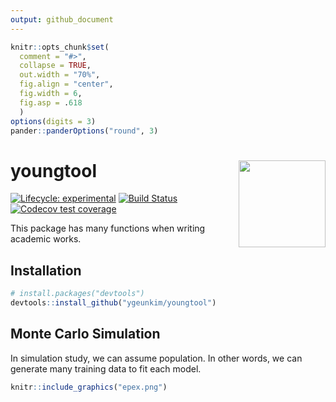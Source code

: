 ```yaml
---
output: github_document
---
```


```r
knitr::opts_chunk$set(
  comment = "#>",
  collapse = TRUE,
  out.width = "70%",
  fig.align = "center",
  fig.width = 6,
  fig.asp = .618
  )
options(digits = 3)
pander::panderOptions("round", 3)
```

# youngtool <a href='https://github.com/ygeunkim/youngtool'><img src='man/figures/logo.png' align="right" height="139" /></a>

<!-- badges: start -->
[![Lifecycle: experimental](https://img.shields.io/badge/lifecycle-experimental-orange.svg)](https://www.tidyverse.org/lifecycle/#experimental)
[![Build Status](https://travis-ci.org/ygeunkim/youngtool.svg?branch=master)](https://travis-ci.org/ygeunkim/youngtool)
[![Codecov test coverage](https://codecov.io/gh/ygeunkim/youngtool/branch/master/graph/badge.svg)](https://codecov.io/gh/ygeunkim/youngtool?branch=master)
<!-- badges: end -->

This package has many functions when writing academic works.

## Installation

```r
# install.packages("devtools")
devtools::install_github("ygeunkim/youngtool")
```


## Monte Carlo Simulation

In simulation study, we can assume population. In other words, we can generate many training data to fit each model.

```r
knitr::include_graphics("epex.png")
```



